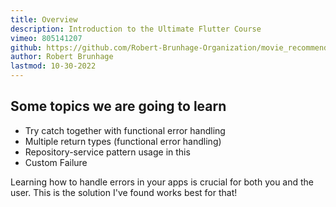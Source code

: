 ```yaml
---
title: Overview
description: Introduction to the Ultimate Flutter Course
vimeo: 805141207
github: https://github.com/Robert-Brunhage-Organization/movie_recommendation_app_course/commits/main
author: Robert Brunhage
lastmod: 10-30-2022
---
```


## Some topics we are going to learn

*   Try catch together with functional error handling
*   Multiple return types (functional error handling)
*   Repository-service pattern usage in this
*   Custom Failure

  

Learning how to handle errors in your apps is crucial for both you and the user. This is the solution I've found works best for that!
